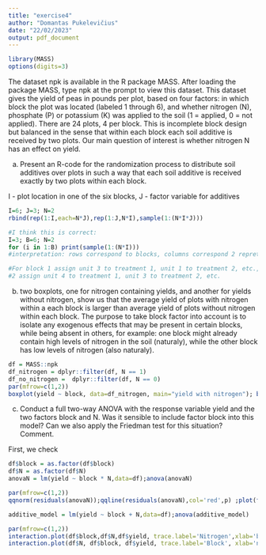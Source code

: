 ```yaml
---
title: "exercise4"
author: "Domantas Pukelevičius"
date: "22/02/2023"
output: pdf_document
---
```


```r
library(MASS)
options(digits=3)
```

The dataset npk is available in the R package MASS. After loading the package MASS, type npk at the prompt to view this dataset. This dataset gives the yield of peas in pounds per plot, based on four factors: in which block the plot was located (labeled 1 through 6), and whether nitrogen (N), phosphate (P) or potassium (K) was applied to the soil (1 = applied, 0 = not applied). There are 24 plots, 4 per block. This is incomplete block design but balanced in the sense that within each block each soil additive is received by two plots. Our main question of interest is whether nitrogen N has an effect on yield.

a)  Present an R-code for the randomization process to distribute soil additives over plots in such a way that each soil additive is received exactly by two plots within each block.

I - plot location in one of the six blocks, J - factor variable for additives

```r
I=6; J=3; N=2
rbind(rep(1:I,each=N*J),rep(1:J,N*I),sample(1:(N*I*J)))

#I think this is correct:
I=3; B=6; N=2
for (i in 1:B) print(sample(1:(N*I)))
#interpretation: rows correspond to blocks, columns correspond 2 repretitions of fertilizers (N,P,K,N,P,K), cells experimental units.

#For block 1 assign unit 3 to treatment 1, unit 1 to treatment 2, etc., for block
#2 assign unit 4 to treatment 1, unit 3 to treatment 2, etc.

```
b) two boxplots, one for nitrogen containing yields, and another for yields without nitrogen, show us that the average yield of plots with nitrogen within a each block is larger than average yield of plots without nitrogen within each block. The purpose to take block factor into account is to isolate any exogenous effects that may be present in certain blocks, while being absent in others, for example: one block might already contain high levels of nitrogen in the soil (naturaly), while the other block has low levels of nitrogen (also naturaly).

```r
df = MASS::npk
df_nitrogen = dplyr::filter(df, N == 1)
df_no_nitrogen =  dplyr::filter(df, N == 0)
par(mfrow=c(1,2))
boxplot(yield ~ block, data=df_nitrogen, main="yield with nitrogen"); boxplot(yield ~ block, data=df_no_nitrogen, main='yield without nitrogen')
```
c) Conduct a full two-way ANOVA with the response variable yield and the two factors block and N. Was it sensible to include factor block into this model? Can we also apply the Friedman test for this situation? Comment.

First, we check 

```r
df$block = as.factor(df$block)
df$N = as.factor(df$N)
anovaN = lm(yield ~ block * N,data=df);anova(anovaN)

par(mfrow=c(1,2))
qqnorm(residuals(anovaN));qqline(residuals(anovaN),col='red',p) ;plot(fitted(anovaN),residuals(anovaN))


```
```r
additive_model = lm(yield ~ block + N,data=df);anova(additive_model)

```

```r
par(mfrow=c(1,2))
interaction.plot(df$block,df$N,df$yield, trace.label='Nitrogen',xlab='block',ylab='yield')
interaction.plot(df$N, df$block, df$yield, trace.label='Block', xlab='nitrogen', ylab='yield')
```